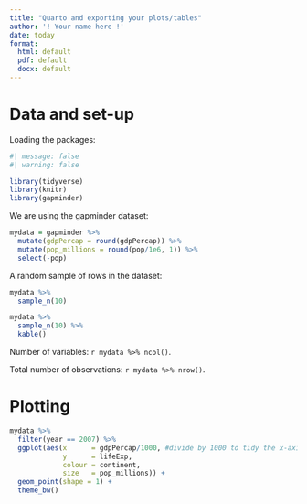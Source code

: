 ```yaml
---
title: "Quarto and exporting your plots/tables"
author: '! Your name here !'
date: today
format:
  html: default
  pdf: default
  docx: default
---
```


# Data and set-up

Loading the packages:

```r
#| message: false
#| warning: false

library(tidyverse)
library(knitr)
library(gapminder)

```

We are using the gapminder dataset:

```r

mydata = gapminder %>% 
  mutate(gdpPercap = round(gdpPercap)) %>% 
  mutate(pop_millions = round(pop/1e6, 1)) %>% 
  select(-pop)

```

A random sample of rows in the dataset:

```r

mydata %>% 
  sample_n(10)

```

```r

mydata %>% 
  sample_n(10) %>% 
  kable()

```

Number of variables: `r mydata %>% ncol()`.

Total number of observations: `r mydata %>% nrow()`.

# Plotting

```r
mydata %>% 
  filter(year == 2007) %>% 
  ggplot(aes(x      = gdpPercap/1000, #divide by 1000 to tidy the x-axis
             y      = lifeExp,
             colour = continent,
             size   = pop_millions)) +
  geom_point(shape = 1) +
  theme_bw()
```
